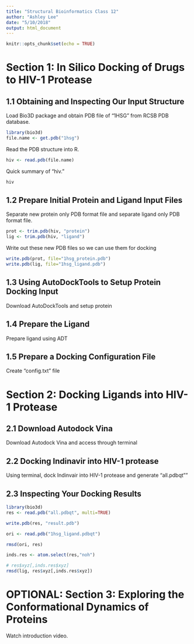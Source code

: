 ```yaml
---
title: "Structural Bioinformatics Class 12"
author: "Ashley Lee"
date: "5/10/2018"
output: html_document
---
```


```r
knitr::opts_chunk$set(echo = TRUE)
```

# Section 1: In Silico Docking of Drugs to HIV-1 Protease 

## 1.1 Obtaining and Inspecting Our Input Structure 

Load Bio3D package and obtain PDB file of "1HSG" from RCSB PDB database.
```r
library(bio3d)
file.name <- get.pdb("1hsg")
```

Read the PDB structure into R. 
```r
hiv <- read.pdb(file.name)
```

Quick summary of "hiv."
```r
hiv
```

## 1.2 Prepare Initial Protein and Ligand Input Files 

Separate new protein only PDB format file and separate ligand only PDB format file. 
```r
prot <- trim.pdb(hiv, "protein")
lig <- trim.pdb(hiv, "ligand")
```

Write out these new PDB files so we can use them for docking
```r
write.pdb(prot, file="1hsg_protein.pdb")
write.pdb(lig, file="1hsg_ligand.pdb")
```

## 1.3 Using AutoDockTools to Setup Protein Docking Input
Download AutoDockTools and setup protein

## 1.4 Prepare the Ligand 
Prepare ligand using ADT

## 1.5 Prepare a Docking Configuration File 
Create "config.txt" file 

# Section 2: Docking Ligands into HIV-1 Protease

## 2.1 Download Autodock Vina 
Download Autodock Vina and access through terminal

## 2.2 Docking Indinavir into HIV-1 protease  
Using terminal, dock Indinvair into HIV-1 protease and generate "all.pdbqt""

## 2.3 Inspecting Your Docking Results 

```r
library(bio3d)
res <- read.pdb("all.pdbqt", multi=TRUE)

write.pdb(res, "result.pdb")
```

```r
ori <- read.pdb("1hsg_ligand.pdbqt")

rmsd(ori, res)
```

```r
inds.res <- atom.select(res,"noh")
```

```r
# res$xyz[,inds.res$xyz]
rmsd(lig, res$xyz[,inds.res$xyz])
```

# OPTIONAL: Section 3: Exploring the Conformational Dynamics of Proteins 

Watch introduction video.






















